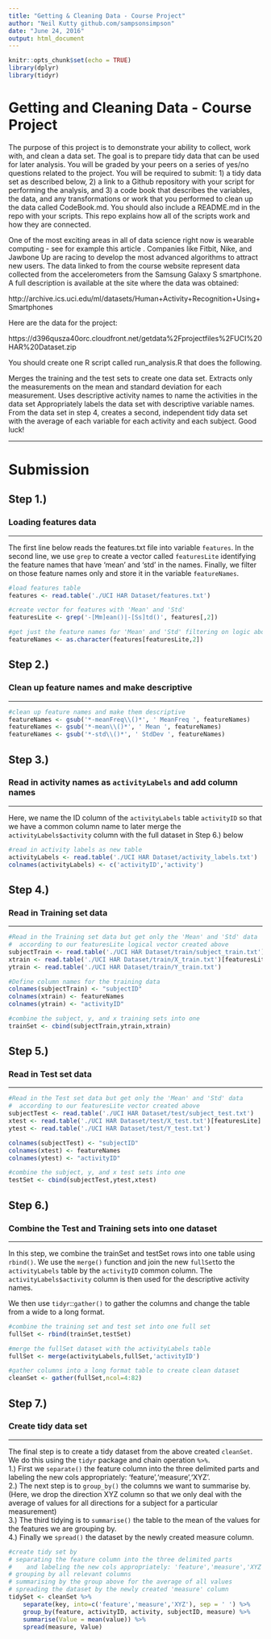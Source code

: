 ```yaml
---
title: "Getting & Cleaning Data - Course Project"
author: "Neil Kutty github.com/sampsonsimpson"
date: "June 24, 2016"
output: html_document
---
```


```r
knitr::opts_chunk$set(echo = TRUE)
library(dplyr)
library(tidyr)

```

# Getting and Cleaning Data - Course Project<br>

The purpose of this project is to demonstrate your ability to collect, work with, and clean a data set. The goal is to prepare tidy data that can be used for later analysis. You will be graded by your peers on a series of yes/no questions related to the project. You will be required to submit: 1) a tidy data set as described below, 2) a link to a Github repository with your script for performing the analysis, and 3) a code book that describes the variables, the data, and any transformations or work that you performed to clean up the data called CodeBook.md. You should also include a README.md in the repo with your scripts. This repo explains how all of the scripts work and how they are connected.

One of the most exciting areas in all of data science right now is wearable computing - see for example this article . Companies like Fitbit, Nike, and Jawbone Up are racing to develop the most advanced algorithms to attract new users. The data linked to from the course website represent data collected from the accelerometers from the Samsung Galaxy S smartphone. A full description is available at the site where the data was obtained:

http://archive.ics.uci.edu/ml/datasets/Human+Activity+Recognition+Using+Smartphones

Here are the data for the project:

https://d396qusza40orc.cloudfront.net/getdata%2Fprojectfiles%2FUCI%20HAR%20Dataset.zip

You should create one R script called run_analysis.R that does the following.

Merges the training and the test sets to create one data set.
Extracts only the measurements on the mean and standard deviation for each measurement.
Uses descriptive activity names to name the activities in the data set
Appropriately labels the data set with descriptive variable names.
From the data set in step 4, creates a second, independent tidy data set with the average of each variable for each activity and each subject.
Good luck!
<hr>
<h1> Submission </h1>
<h2> Step 1.) </h2>
<h3> Loading features data </h3>
<hr>
The first line below reads the features.txt file into variable `features`. In the second line, we use `grep` to create a vector called `featuresLite` identifying the feature names that have 'mean' and 'std' in the names.  Finally, we filter on those feature names only and store it in the variable `featureNames`. 

```r
#load features table
features <- read.table('./UCI HAR Dataset/features.txt')

#create vector for features with 'Mean' and 'Std' 
featuresLite <- grep('-[Mm]ean()|-[Ss]td()', features[,2])

#get just the feature names for 'Mean' and 'Std' filtering on logic above
featureNames <- as.character(features[featuresLite,2])
```

<h2> Step 2.) </h2>
<h3> Clean up feature names and make descriptive </h3>
<hr>

```r
#clean up feature names and make them descriptive
featureNames <- gsub('*-meanFreq\\()*', ' MeanFreq ', featureNames)
featureNames <- gsub('*-mean\\()*', ' Mean ', featureNames)
featureNames <- gsub('*-std\\()*', ' StdDev ', featureNames)
```

<h2> Step 3.) </h2>
<h3> Read in activity names as `activityLabels` and add column names</h3>
<hr>
Here, we name the ID column of the `activityLabels` table `activityID` so that we have a common column name to later merge the `activityLabels$activity` column with the full dataset in Step 6.) below

```r
#read in activity labels as new table
activityLabels <- read.table('./UCI HAR Dataset/activity_labels.txt')
colnames(activityLabels) <- c('activityID','activity')
```

<h2> Step 4.) </h2>
<h3> Read in Training set data </h3>
<hr>

```r
#Read in the Training set data but get only the 'Mean' and 'Std' data
#  according to our featuresLite logical vector created above
subjectTrain <- read.table('./UCI HAR Dataset/train/subject_train.txt')
xtrain <- read.table('./UCI HAR Dataset/train/X_train.txt')[featuresLite]
ytrain <- read.table('./UCI HAR Dataset/train/Y_train.txt')

#Define column names for the training data
colnames(subjectTrain) <- "subjectID"
colnames(xtrain) <- featureNames
colnames(ytrain) <- "activityID"

#combine the subject, y, and x training sets into one
trainSet <- cbind(subjectTrain,ytrain,xtrain)
```

<h2> Step 5.) </h2>
<h3> Read in Test set data </h3>
<hr>

```r
#Read in the Test set data but get only the 'Mean' and 'Std' data
#  according to our featuresLite vector created above
subjectTest <- read.table('./UCI HAR Dataset/test/subject_test.txt')
xtest <- read.table('./UCI HAR Dataset/test/X_test.txt')[featuresLite]
ytest <- read.table('./UCI HAR Dataset/test/Y_test.txt')

colnames(subjectTest) <- "subjectID"
colnames(xtest) <- featureNames
colnames(ytest) <- "activityID"

#combine the subject, y, and x test sets into one
testSet <- cbind(subjectTest,ytest,xtest)
```

<h2> Step 6.) </h2>
<h3> Combine the Test and Training sets into one dataset </h3>
<hr>
In this step, we combine the trainSet and testSet rows into one table using `rbind()`. We use the `merge()` function and join the new `fullSet`to the `activityLabels` table by the `activityID` common column. The `activityLabels$activity` column is then used for the descriptive activity names.  

We then use `tidyr`::`gather()` to gather the columns and change the table from a wide to a long format.
```r
#combine the training set and test set into one full set
fullSet <- rbind(trainSet,testSet)

#merge the fullSet dataset with the activityLabels table
fullSet <- merge(activityLabels,fullSet,'activityID')

#gather columns into a long format table to create clean dataset
cleanSet <- gather(fullSet,ncol=4:82)
```

<h2> Step 7.) </h2>
<h3> Create tidy data set </h3>
<hr>
The final step is to create a tidy dataset from the above created `cleanSet`.  We do this using the `tidyr` package and chain operation `%>%`.
<br>
 1.) First we `separate()` the feature column into the three delimited parts
  and labeling the new cols appropriately: 'feature','measure','XYZ'.
<br>
 2.) The next step is to `group_by()` the columns we want to summarise by. (Here, we drop the direction XYZ column so that we only deal with the average of values for all directions for a subject for a particular measurement)
<br>
 3.) The third tidying is to `summarise()` the table to the mean of the values for the features we are grouping by.
<br>
 4.) Finally we `spread()` the dataset by the newly created measure column.

```r
#create tidy set by
# separating the feature column into the three delimited parts
#    and labeling the new cols appropriately: 'feature','measure','XYZ'
# grouping by all relevant columns
# summarising by the group above for the average of all values
# spreading the dataset by the newly created 'measure' column
tidySet <- cleanSet %>%
    separate(key, into=c('feature','measure','XYZ'), sep = ' ') %>%
    group_by(feature, activityID, activity, subjectID, measure) %>%
    summarise(Value = mean(value)) %>%
    spread(measure, Value)
```
